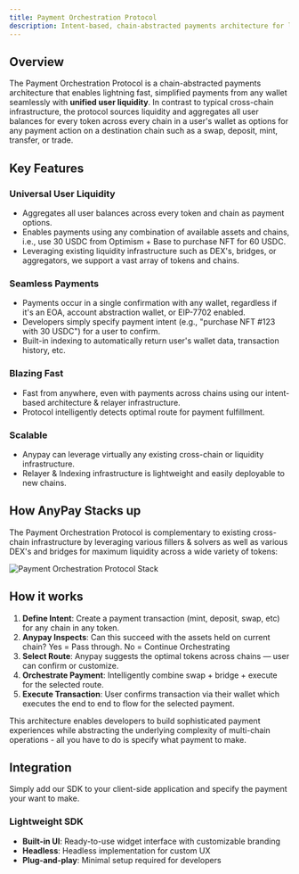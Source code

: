 ```yaml
---
title: Payment Orchestration Protocol
description: Intent-based, chain-abstracted payments architecture for lightning fast, simplified payments with unified user liquidity.
---
```



## Overview

The Payment Orchestration Protocol is a chain-abstracted payments architecture that enables lightning fast, simplified payments from any wallet seamlessly with **unified user liquidity**. In contrast to typical cross-chain infrastructure, the protocol sources liquidity and aggregates all user balances for every token across every chain in a user's wallet as options for any payment action on a destination chain such as a swap, deposit, mint, transfer, or trade.

## Key Features

### Universal User Liquidity
- Aggregates all user balances across every token and chain as payment options.
- Enables payments using any combination of available assets and chains, i.e., use 30 USDC from Optimism + Base to purchase NFT for 60 USDC.
- Leveraging existing liquidity infrastructure such as DEX's, bridges, or aggregators, we support a vast array of tokens and chains.

### Seamless Payments
- Payments occur in a single confirmation with any wallet, regardless if it's an EOA, account abstraction wallet, or EIP-7702 enabled.
- Developers simply specify payment intent (e.g., "purchase NFT #123 with 30 USDC") for a user to confirm.
- Built-in indexing to automatically return user's wallet data, transaction history, etc.

### Blazing Fast
- Fast from anywhere, even with payments across chains using our intent-based architecture & relayer infrastructure.
- Protocol intelligently detects optimal route for payment fulfillment.

### Scalable
- Anypay can leverage virtually any existing cross-chain or liquidity infrastructure.
- Relayer & Indexing infrastructure is lightweight and easily deployable to new chains.

## How AnyPay Stacks up

The Payment Orchestration Protocol is complementary to existing cross-chain infrastructure by leveraging various fillers & solvers as well as various DEX's and bridges for maximum liquidity across a wide variety of tokens:

![Payment Orchestration Protocol Stack](images/pop-protocol-stack.png)

## How it works

1. **Define Intent**: Create a payment transaction (mint, deposit, swap, etc) for any chain in any token.
2. **Anypay Inspects**: Can this succeed with the assets held on current chain? Yes = Pass through. No = Continue Orchestrating
3. **Select Route**: Anypay suggests the optimal tokens across chains — user can confirm or customize.
4. **Orchestrate Payment**: Intelligently combine swap + bridge + execute for the selected route.
5. **Execute Transaction**: User confirms transaction via their wallet which executes the end to end to flow for the selected payment.

This architecture enables developers to build sophisticated payment experiences while abstracting the underlying complexity of multi-chain operations - all you have to do is specify what payment to make.

## Integration

Simply add our SDK to your client-side application and specify the payment your want to make.

### Lightweight SDK
- **Built-in UI**: Ready-to-use widget interface with customizable branding
- **Headless**: Headless implementation for custom UX
- **Plug-and-play**: Minimal setup required for developers




